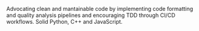 Advocating clean and mantainable code by implementing code formatting and quality
analysis pipelines and encouraging TDD through CI/CD workflows. Solid Python, C++ and
JavaScript.